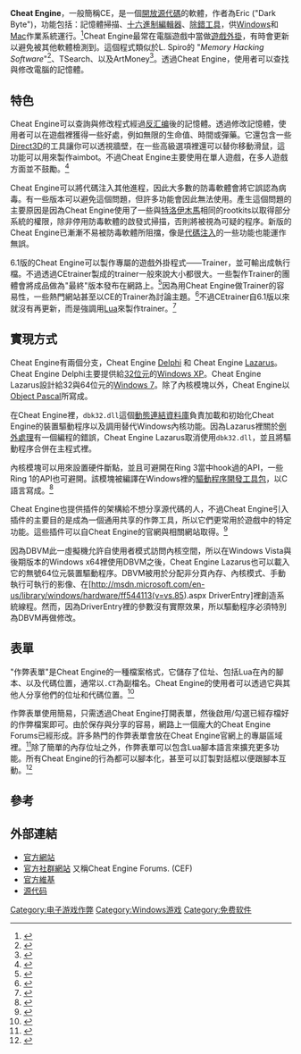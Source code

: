 {{Multiple issues|
{{expand language|1=en|page=|time=2019-03-19T23:21:35+00:00}}
{{roughtranslation|time=2019-03-19T23:21:35+00:00}}
}}
{{NoteTA
| G1 = IT|zh-tw:記憶體;zh-cn:内存
}}
{{Infobox software
| logo = [[File:Cheat_Engine_Logo.png|32px]]
| screenshot = 
| caption = Cheat Engine 6.3 x64 運行在[[Windows_8|Windows 8]]上。
| developer = [[开放源代码|开放源代码]]
| author = Eric "Dark Byte" Heijnen
| latest release version = 7.4
| latest release date = {{Start date and age|2022|01|20}}
| programming language = [[Lazarus|Lazarus]], [[C语言|C]] (內核模塊)
| operating system = [[Microsoft_Windows|Windows]]，[[Mac_OS_X|Mac]]<ref name="Port To Mac">{{cite web|url=http://forum.cheatengine.org/viewtopic.php?t=221190&start=30|title=Port To Mac|accessdate=17 June 2011|archive-date=2014-11-03|archive-url=https://web.archive.org/web/20141103053451/http://forum.cheatengine.org/viewtopic.php?t=221190&start=30|dead-url=no}}</ref>，[[Linux|Linux]] (Wine, Server/Client for linux processes) <ref>{{cite web|title=Linux port|url=http://forum.cheatengine.org/viewtopic.php?p=5413940#5413940|accessdate=17 February 2014|work=CE can be used on wine in windows processes and linux processes with the server/client (run the client in wine)|archive-date=2015-01-01|archive-url=https://web.archive.org/web/20150101100530/http://forum.cheatengine.org/viewtopic.php?p=5413940#5413940|dead-url=no}}</ref>
| language = [[英語|英語]] (主要), [[西班牙語|西班牙語]], [[巴西葡萄牙語|巴西葡萄牙語]], [[俄語|俄語]], [[波蘭語|波蘭語]], [[中文|中文]]
| genre = [[逆向工程|逆向工程]], [[除錯|除錯]], [[反彙編|反彙編]]
| license = {{tsl|en|Adaptive Public License|}}
| repo = https://github.com/cheat-engine/cheat-engine
| website = [http://www.cheatengine.org/ 官網]
}}

'''Cheat Engine'''，一般簡稱CE，是一個[[開放源代碼|開放源代碼]]的軟體，作者為Eric ("Dark Byte")，功能包括：記憶體掃描、[[十六進制編輯器|十六進制編輯器]]、[[除錯工具|除錯工具]]，供[[Microsoft_Windows|Windows]]和[[Mac|Mac]]作業系統運行。<ref name="aboutce">{{cite web|url=http://www.cheatengine.org/aboutce.php|title=About Cheat Engine|accessdate=2008-03-20|work=www.CheatEngine.org|archive-date=2008-03-17|archive-url=https://web.archive.org/web/20080317043251/http://www.cheatengine.org/aboutce.php|dead-url=no}}</ref>Cheat Engine最常在電腦遊戲中當做[[遊戲外掛|遊戲外掛]]，有時會更新以避免被其他軟體檢測到。這個程式類似於L. Spiro的 "''Memory Hacking Software''"<ref>{{Cite web |url=http://memoryhacking.com/ |title=存档副本 |accessdate=2015-01-01 |archive-date=2014-12-17 |archive-url=https://web.archive.org/web/20141217123627/http://memoryhacking.com/ |dead-url=no }}</ref>、TSearch、以及ArtMoney<ref>{{Cite web |url=http://www.artmoney.ru/ |title=存档副本 |accessdate=2015-01-01 |archive-date=2014-12-30 |archive-url=https://web.archive.org/web/20141230215432/http://www.artmoney.ru/ |dead-url=no }}</ref>。透過Cheat Engine，使用者可以查找與修改電腦的記憶體。

== 特色 ==

Cheat Engine可以查詢與修改程式經過[[反汇编器|反汇编]]後的記憶體。透過修改記憶體，使用者可以在遊戲裡獲得一些好處，例如無限的生命值、時間或彈藥。它還包含一些[[Direct3D|Direct3D]]的工具讓你可以透視牆壁，在一些高級選項裡還可以替你移動滑鼠，這功能可以用來製作aimbot。不過Cheat Engine主要使用在單人遊戲，在多人遊戲方面並不鼓勵。<ref name="CE online use">{{cite web|url=http://forum.cheatengine.org/faq.php#0|title=CE Online Games Use|accessdate=2014-02-17|work=CE Discourages online games hacking|archive-date=2014-02-26|archive-url=https://web.archive.org/web/20140226114633/http://forum.cheatengine.org/faq.php|dead-url=no}}</ref>

Cheat Engine可以將代碼注入其他進程，因此大多數的防毒軟體會將它誤認為病毒。有一些版本可以避免這個問題，但許多功能會因此無法使用。產生這個問題的主要原因是因為Cheat Engine使用了一些與[[特洛伊木馬|特洛伊木馬]]相同的rootkits以取得部分系統的權限，除非停用防毒軟體的啟發式掃描，否則將被視為可疑的程序。新版的Cheat Engine已漸漸不易被防毒軟體所阻擋，像是[[代碼注入|代碼注入]]的一些功能也能運作無誤。

6.1版的Cheat Engine可以製作專屬的遊戲外掛程式——Trainer，並可輸出成執行檔。不過透過CEtrainer製成的trainer一般來說大小都很大。一些製作Trainer的團體會將成品做為"最終"版本發布在網路上。<ref name="cetrainers">{{cite web |url=http://deviatedtrainers.com/sniper-elite-v2-trainer |title=CE Trainers Mass Use |accessdate=2012-05-18 |date=2012-05-18 |work=Deviated Trainers |deadurl=yes |archiveurl=https://archive.is/20130121233130/http://deviatedtrainers.com/sniper-elite-v2-trainer |archivedate=2013-01-21 }}</ref>因為用Cheat Engine做Trainer的容易性，一些熱門網站甚至以CE的Trainer為討論主題。<ref>{{cite web|title=Cheat Engine trainers popularity|url=http://deviatedhacking.com|accessdate=17 February 2014|archive-date=2015-01-01|archive-url=https://web.archive.org/web/20150101105645/http://deviatedhacking.com/|dead-url=no}}</ref>不過CEtrainer自6.1版以來就沒有再更新，而是強調用[[Lua_(programming_language)|Lua]]來製作trainer。<ref>{{cite web|title=CE Trainer maker using Lua scripts|url=http://forum.cheatengine.org/viewtopic.php?t=554375|accessdate=17 February 2014|date=Dec 3, 2012|archive-date=2015-01-01|archive-url=https://web.archive.org/web/20150101114755/http://forum.cheatengine.org/viewtopic.php?t=554375|dead-url=no}}</ref>

== 實現方式 ==

Cheat Engine有兩個分支，Cheat Engine [[Borland_Delphi|Delphi]] 和 Cheat Engine [[Lazarus|Lazarus]]。Cheat Engine Delphi主要提供給[[32位元|32位元]]的[[Windows_XP|Windows XP]]。Cheat Engine Lazarus設計給32與64位元的[[Windows_7|Windows 7]]。除了內核模塊以外，Cheat Engine以[[Object_Pascal|Object Pascal]]所寫成。

在Cheat Engine裡，<code>dbk32.dll</code>這個[[動態連結資料庫|動態連結資料庫]]負責加載和初始化Cheat Engine的裝置驅動程序以及調用替代Windows內核功能。因為Lazarus裡關於[[例外處理|例外處理]]有一個編程的錯誤，Cheat Engine Lazarus取消使用<code>dbk32.dll</code>，並且將驅動程序合併在主程式裡。

內核模塊可以用來設置硬件斷點，並且可避開在Ring 3當中hook過的API，一些Ring 1的API也可避開。該模塊被編譯在Windows裡的[[驅動程序開發工具包|驅動程序開發工具包]]，以C語言寫成。<ref name="dbksources">{{cite web |url=http://ce.colddot.nl/browser/Cheat%20Engine/DBKKernel/compileinfo.txt |title=Cheat Engine - Trac - compileinfo.txt |first=Kevin |last=Valk |date=2008-12-20 |accessdate=2008-03-20 |work=Cheat Engine [[trac|trac]] |deadurl=yes |archiveurl=https://web.archive.org/web/20090819032635/http://ce.colddot.nl/browser/Cheat%20Engine/DBKKernel/compileinfo.txt |archivedate=2009-08-19 }}</ref>

Cheat Engine也提供插件的架構給不想分享源代碼的人，不過Cheat Engine引入插件的主要目的是成為一個通用共享的作弊工具，所以它們更常用於遊戲中的特定功能。這些插件可以自Cheat Engine的官網與相關網站取得。<ref name="contributing">{{cite web|url=http://forum.cheatengine.org/viewtopic.php?t=58063|title=Contributing to CE|accessdate=2008-03-20|date=2007-01-24|work=Cheat Engine forums|archive-date=2008-03-03|archive-url=https://web.archive.org/web/20080303083216/http://forum.cheatengine.org/viewtopic.php?t=58063|dead-url=no}}</ref>

因為DBVM此一虛擬機允許自使用者模式訪問內核空間，所以在Windows Vista與後期版本的Windows x64裡使用DBVM之後，Cheat Engine Lazarus也可以載入它的無號64位元裝置驅動程序。DBVM被用於分配非分頁內存、內核模式、手動執行可執行的影像、在[http://msdn.microsoft.com/en-us/library/windows/hardware/ff544113(v=vs.85).aspx DriverEntry]{{Wayback|url=http://msdn.microsoft.com/en-us/library/windows/hardware/ff544113(v=vs.85).aspx |date=20140910233513 }}裡創造系統線程。然而，因為DriverEntry裡的參數沒有實際效果，所以驅動程序必須特別為DBVM再做修改。

== 表單 ==

"作弊表單"是Cheat Engine的一種檔案格式，它儲存了位址、包括Lua在內的腳本、以及代碼位置，通常以<code>.CT</code>為副檔名。Cheat Engine的使用者可以透過它與其他人分享他們的位址和代碼位置。<ref name="cheattables">{{cite web|url=http://deviatedhacking.com/index.php/topic/1844-what-is-a-cheat-table/|title=Cheat Tables and their usage|accessdate=2013-03-27|work=DVT Gamehacking|deadurl=yes|archiveurl=https://archive.is/20130410180222/http://deviatedhacking.com/index.php/topic/1844-what-is-a-cheat-table/|archivedate=2013-04-10}}</ref>

作弊表單使用簡易，只需透過Cheat Engine打開表單，然後啟用/勾選已經存檔好的作弊檔案即可。由於保存與分享的容易，網路上一個龐大的Cheat Engine Forums已經形成。許多熱門的作弊表單會放在Cheat Engine官網上的專屬區域裡。<ref name="cheattable mainsite">{{cite web|url=http://forum.cheatengine.org/viewtopic.php?t=1212|title=Popular Cheat Tables on Main Site.|accessdate=2013-03-27|date=2004-10-14|work=Cheat Engine Forums|archive-date=2013-01-22|archive-url=https://web.archive.org/web/20130122194111/http://forum.cheatengine.org/viewtopic.php?t=1212|dead-url=no}}</ref>除了簡單的內存位址之外，作弊表單可以包含Lua腳本語言來擴充更多功能。所有Cheat Engine的行為都可以腳本化，甚至可以訂製對話框以便跟腳本互動。<ref name="lua">{{cite web|url=http://wiki.cheatengine.org/index.php?title=Lua&oldid=1670|title=Lua|accessdate=2014-01-04|date=2013-06-11|work=Cheat Engine Wiki|archive-date=2014-01-04|archive-url=https://web.archive.org/web/20140104210813/http://wiki.cheatengine.org/index.php?title=Lua&oldid=1670|dead-url=no}}</ref>

== 參考 ==
{{reflist|30em}}

== 外部連結 ==

* [https://cheatengine.org/ 官方網站]{{Wayback|url=https://www.cheatengine.org/ |date=20180612141316 }}
* [https://forum.cheatengine.org/ 官方社群網站]{{Wayback|url=https://forum.cheatengine.org/ |date=20180612140500 }} 又稱Cheat Engine Forums. (CEF)
* [https://wiki.cheatengine.org/index.php?title=Main_Page 官方維基]{{Wayback|url=https://wiki.cheatengine.org/index.php?title=Main_Page |date=20180612140143 }}
* [https://github.com/cheat-engine/cheat-engine 源代码]{{Wayback|url=https://github.com/cheat-engine/cheat-engine |date=20180611020719 }}

[[Category:电子游戏作弊|Category:电子游戏作弊]]
[[Category:Windows游戏|Category:Windows游戏]]
[[Category:免费软件|Category:免费软件]]